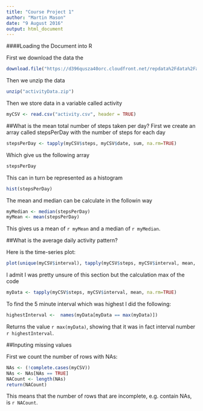 ```yaml
---
title: "Course Project 1"
author: "Martin Mason"
date: "9 August 2016"
output: html_document
---
```


####Loading the Document into R

First we download the data the 
```r
download.file("https://d396qusza40orc.cloudfront.net/repdata%2Fdata%2Factivity.zip", "activityData.zip", method="curl")
```

Then we unzip the data
```r
unzip("activityData.zip")
```

Then we store data in a variable called activity
```r
myCSV <- read.csv("activity.csv", header = TRUE)
```

##What is the mean total number of steps taken per day?
First we create an array called stepsPerDay with the number of steps for each day
```r
stepsPerDay <- tapply(myCSV$steps, myCSV$date, sum, na.rm=TRUE)
```

Which give us the following array
```r
stepsPerDay
```

This can in turn be represented as a histogram
```r
hist(stepsPerDay)
```

The mean and median can be calculate in the followin way
```r
myMedian <- median(stepsPerDay)
myMean <- mean(stepsPerDay)
```
This gives us a mean of `r myMean` and a median of `r myMedian`.

##What is the average daily activity pattern?

Here is the time-series plot:

```r
plot(unique(myCSV$interval), tapply(myCSV$steps, myCSV$interval, mean, na.rm=TRUE), type="l")
```

I admit I was pretty unsure of this section but
the calculation max of the code

```r
myData <- tapply(myCSV$steps, myCSV$interval, mean, na.rm=TRUE)
```

To find the 5 minute interval which was highest I did the following:

```r
highestInterval <-  names(myData[myData == max(myData)])
```

Returns the value `r max(myData)`, showing that it was in fact interval number `r highestInterval`.

##Inputing missing values

First we count the number of rows with NAs:

```r
NAs <- (!complete.cases(myCSV))
NAs <- NAs[NAs == TRUE]
NACount <- length(NAs)
return(NACount)
```

This means that the number of rows that are incomplete, e.g. contain NAs, is `r NACount`.




